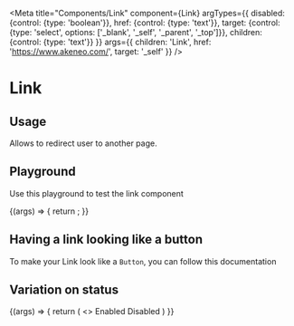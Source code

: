 
<Meta
  title="Components/Link"
  component={Link}
  argTypes={{
    disabled: {control: {type: 'boolean'}},
    href: {control: {type: 'text'}},
    target: {control: {type: 'select', options: ['_blank', '_self', '_parent', '_top']}},
    children: {control: {type: 'text'}}
  }}
  args={{
    children: 'Link',
    href: 'https://www.akeneo.com/',
    target: '_self'
  }}
/>

# Link

## Usage

Allows to redirect user to another page.

## Playground

Use this playground to test the link component

<Canvas>
  <Story name="Standard">
    {(args) => {
      return <Link {...args}/>;
    }}
  </Story>
</Canvas>

<ArgsTable story="Standard" />

## Having a link looking like a button

To make your Link look like a `Button`, you can follow <LinkTo kind="Components/Button" story="Link">this documentation</LinkTo>

## Variation on status

<Canvas>
  <Story name="Status">
    {(args) => {
      return (
        <>
          <Link href="https://akeneo.com" disabled={false} {...args}>Enabled</Link>
          <Link href="https://akeneo.com" disabled={true} {...args}>Disabled</Link>
        </>
      )
    }}
  </Story>
</Canvas>

